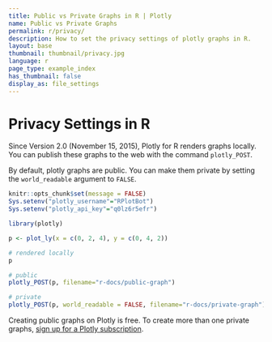 ```yaml
---
title: Public vs Private Graphs in R | Plotly
name: Public vs Private Graphs
permalink: r/privacy/
description: How to set the privacy settings of plotly graphs in R.
layout: base
thumbnail: thumbnail/privacy.jpg
language: r
page_type: example_index
has_thumbnail: false
display_as: file_settings
---
```


# Privacy Settings in R

Since Version 2.0 (November 15, 2015), Plotly for R renders graphs locally.
You can publish these graphs to the web with the command `plotly_POST`.

By default, plotly graphs are public.
You can make them private by setting the `world_readable` argument to `FALSE`.


```r
knitr::opts_chunk$set(message = FALSE)
Sys.setenv("plotly_username"="RPlotBot")
Sys.setenv("plotly_api_key"="q0lz6r5efr")
```

```r
library(plotly)

p <- plot_ly(x = c(0, 2, 4), y = c(0, 4, 2))

# rendered locally
p

# public
plotly_POST(p, filename="r-docs/public-graph")

# private
plotly_POST(p, world_readable = FALSE, filename="r-docs/private-graph")
```

Creating public graphs on Plotly is free. To create more than one private graphs, [sign up for a Plotly subscription](https://plot.ly/products/cloud/).
